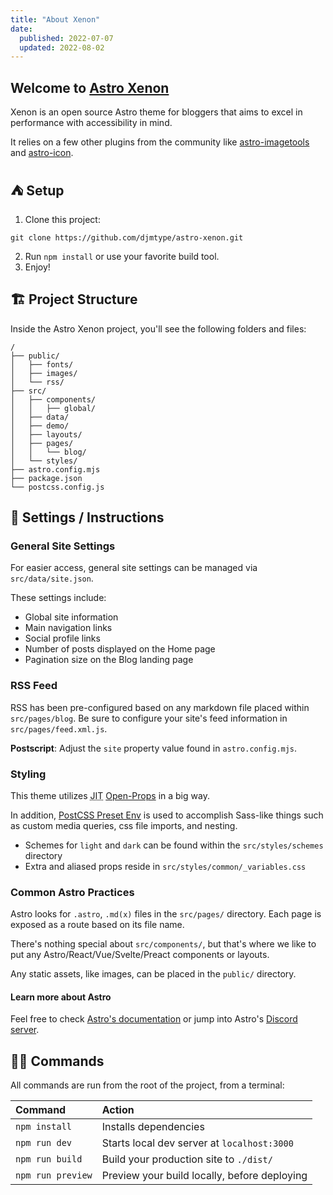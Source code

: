 ```yaml
---
title: "About Xenon"
date: 
  published: 2022-07-07
  updated: 2022-08-02
---
```



## Welcome to [Astro Xenon](https://astro-xenon.netlify.app)

Xenon is an open source Astro theme for bloggers that aims to excel in performance with accessibility in mind. 

It relies on a few other plugins from the community like [astro-imagetools](https://github.com/RafidMuhymin/astro-imagetools#readme) and [astro-icon](https://github.com/natemoo-re/astro-icon#readme). 

## ⛺ Setup
1. Clone this project:  
```
git clone https://github.com/djmtype/astro-xenon.git
```
2. Run `npm install` or use your favorite build tool. 
3. Enjoy!

## 🏗 Project Structure

Inside the Astro Xenon project, you'll see the following folders and files:

```
/
├── public/
│   ├── fonts/
│   ├── images/
│   └── rss/
├── src/
│   ├── components/
│   │   ├── global/
│   ├── data/
│   ├── demo/
│   ├── layouts/
│   ├── pages/
│   │   └── blog/
│   └── styles/
├── astro.config.mjs
├── package.json
└── postcss.config.js
```

## 📖 Settings / Instructions

### General Site Settings 
For easier access, general site settings can be managed via `src/data/site.json`. 

These settings include: 
- Global site information
- Main navigation links
- Social profile links
- Number of posts displayed on the Home page
- Pagination size on the Blog landing page

### RSS Feed
RSS has been pre-configured based on any markdown file placed within `src/pages/blog`. Be sure to configure your site's feed information in `src/pages/feed.xml.js`. 

**Postscript**: Adjust the `site` property value found in `astro.config.mjs`. 


### Styling 
This theme utilizes <abbr title="Just In Time">JIT</abbr>  [Open-Props](https://open-props.style/) in a big way. 

In addition, [PostCSS Preset Env](https://preset-env.cssdb.org/) is used to accomplish Sass-like things such as custom media queries, css file imports, and nesting.

- Schemes for `light` and `dark` can be found within the `src/styles/schemes` directory
- Extra and aliased props reside in `src/styles/common/_variables.css` 

### Common Astro Practices 

Astro looks for `.astro`, `.md(x)` files in the `src/pages/` directory. Each page is exposed as a route based on its file name.

There's nothing special about `src/components/`, but that's where we like to put any Astro/React/Vue/Svelte/Preact components or layouts.

Any static assets, like images, can be placed in the `public/` directory.

#### Learn more about Astro

Feel free to check [Astro's documentation](https://docs.astro.build) or jump into Astro's [Discord server](https://astro.build/chat).

## 🧞‍♂️ Commands

All commands are run from the root of the project, from a terminal:

| Command           | Action                                       |
| :---------------- | :------------------------------------------- |
| `npm install`     | Installs dependencies                        |
| `npm run dev`     | Starts local dev server at `localhost:3000`  |
| `npm run build`   | Build your production site to `./dist/`      |
| `npm run preview` | Preview your build locally, before deploying |
